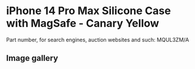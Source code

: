 
# iPhone 14 Pro Max Silicone Case with MagSafe - Canary Yellow

Part number, for search engines, auction websites and such: MQUL3ZM/A

## Image gallery

<div style={{ width: "768px" }}>
  <GalleryComponent
    images={[
      {
        original: "/everysource/MQUL3.png",
        thumbnail: "/everypreview/MQUL3.png",
      },
      {
        original: "/everysource/MQUL3_AV1.png",
        thumbnail: "/everypreview/MQUL3_AV1.png",
      },
      {
        original: "/everysource/MQUL3_AV2.png",
        thumbnail: "/everypreview/MQUL3_AV2.png",
      },
      {
        original: "/everysource/MQUL3_AV3.png",
        thumbnail: "/everypreview/MQUL3_AV3.png",
      }
    ]}
  />
</div>